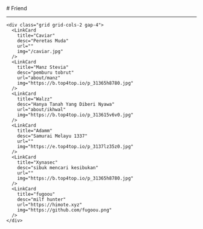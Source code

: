 
<BaseLayout title="Friend">
  <BaseCard title="Friend">
# Friend

---

    <div class="grid grid-cols-2 gap-4">
      <LinkCard
        title="Caviar"
        desc="Peretas Muda"
        url=""
        img="/caviar.jpg"
      />
      <LinkCard
        title="Manz Stevia"
        desc="pemburu tobrut"
        url="about/manz"
        img="https://b.top4top.io/p_31365h8780.jpg"
      />
      <LinkCard
        title="Walzz"
        desc="Hanya Tanah Yang Diberi Nyawa"
        url="about/ikhwal"
        img="https://b.top4top.io/p_313615v6v0.jpg"
      />
      <LinkCard
        title="Adamm"
        desc="Samurai Melayu 1337"
        url=""
        img="https://e.top4top.io/p_3137lz35z0.jpg"
      />
      <LinkCard
        title="Xynasec"
        desc="sibuk mencari kesibukan"
        url=""
        img="https://b.top4top.io/p_31365h8780.jpg"
      />
      <LinkCard
        title="fugoou"
        desc="milf hunter"
        url="https://himote.xyz"
        img="https://github.com/fugoou.png"
      />
    </div>

  </BaseCard>
</BaseLayout>
